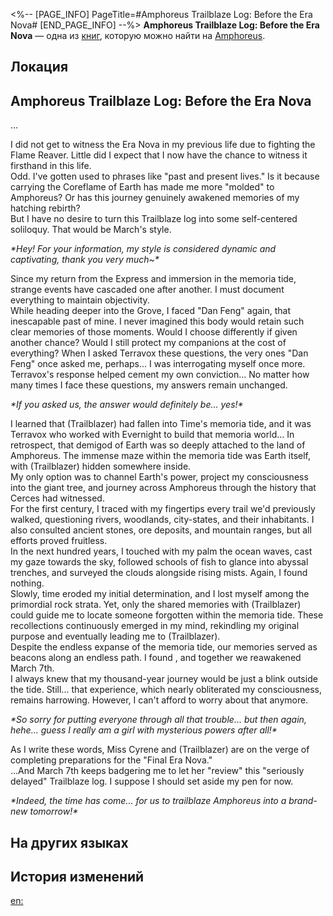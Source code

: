 <%-- [PAGE_INFO]
PageTitle=#Amphoreus Trailblaze Log: Before the Era Nova#
[END_PAGE_INFO] --%>
{{Дополнить}}
{{Книга Инфобокс
|id           = 594
|partIds      = 191934
|Название     = 
|Изображение  = Предмет Книга Амфореус 1.png
|Мир          = Amphoreus
|Томов        = 1
|Автор        = <!--нужно добавить-->
|Описание     = After returning to Amphoreus, Dan Heng wrote this Trailblaze Record. Hm? Did a certain pretty girl leave her comments this time?
|Том1         = {{tx}}
|Источник1    = {{tx|Отсутствует источник}}
|Персонажи    = Cerces
|Фракции      = 
}}
'''Amphoreus Trailblaze Log: Before the Era Nova''' — одна из [[Книги|книг]], которую можно найти на [[Amphoreus]].

==Локация==
{{Отметка карты|<!--название карты-->|<!--id отметки-->}}

==Amphoreus Trailblaze Log: Before the Era Nova==
...

I did not get to witness the Era Nova in my previous life due to fighting the Flame Reaver. Little did I expect that I now have the chance to witness it firsthand in this life.<br />
Odd. I've gotten used to phrases like "past and present lives." Is it because carrying the Coreflame of Earth has made me more "molded" to Amphoreus? Or has this journey genuinely awakened memories of my hatching rebirth?<br />
But I have no desire to turn this Trailblaze log into some self-centered soliloquy. That would be March's style.

''*Hey! For your information, my style is considered dynamic and captivating, thank you very much~*''

Since my return from the Express and immersion in the memoria tide, strange events have cascaded one after another. I must document everything to maintain objectivity.<br />
While heading deeper into the Grove, I faced "Dan Feng" again, that inescapable past of mine. I never imagined this body would retain such clear memories of those moments. Would I choose differently if given another chance? Would I still protect my companions at the cost of everything? When I asked Terravox these questions, the very ones "Dan Feng" once asked me, perhaps... I was interrogating myself once more.<br />
Terravox's response helped cement my own conviction... No matter how many times I face these questions, my answers remain unchanged.

''*If you asked us, the answer would definitely be... yes!*''

I learned that (Trailblazer) had fallen into Time's memoria tide, and it was Terravox who worked with Evernight to build that memoria world... In retrospect, that demigod of Earth was so deeply attached to the land of Amphoreus. The immense maze within the memoria tide was Earth itself, with (Trailblazer) hidden somewhere inside.<br />
My only option was to channel Earth's power, project my consciousness into the giant tree, and journey across Amphoreus through the history that Cerces had witnessed.<br />
For the first century, I traced with my fingertips every trail we'd previously walked, questioning rivers, woodlands, city-states, and their inhabitants. I also consulted ancient stones, ore deposits, and mountain ranges, but all efforts proved fruitless.<br />
In the next hundred years, I touched with my palm the ocean waves, cast my gaze towards the sky, followed schools of fish to glance into abyssal trenches, and surveyed the clouds alongside rising mists. Again, I found nothing.<br />
Slowly, time eroded my initial determination, and I lost myself among the primordial rock strata. Yet, only the shared memories with (Trailblazer) could guide me to locate someone forgotten within the memoria tide. These recollections continuously emerged in my mind, rekindling my original purpose and eventually leading me to (Trailblazer).<br />
Despite the endless expanse of the memoria tide, our memories served as beacons along an endless path. I found {{MC|ж=her|м=him}}, and together we reawakened March 7th.<br />
I always knew that my thousand-year journey would be just a blink outside the tide. Still... that experience, which nearly obliterated my consciousness, remains harrowing. However, I can't afford to worry about that anymore.

''*So sorry for putting everyone through all that trouble... but then again, hehe... guess I really am a girl with mysterious powers after all!*''

As I write these words, Miss Cyrene and (Trailblazer) are on the verge of completing preparations for the "Final Era Nova."<br />
...And March 7th keeps badgering me to let her "review" this "seriously delayed" Trailblaze log. I suppose I should set aside my pen for now.

''*Indeed, the time has come... for us to trailblaze Amphoreus into a brand-new tomorrow!*''

==На других языках==
{{На других языках
|en   = Amphoreus Trailblaze Log: Before the Era Nova
|zhs  = 翁法罗斯开拓日志•在再创世之前
|zht  = 翁法羅斯開拓日誌•在再創世之前
|ja   = オンパロス開拓日誌・再創世の前に
|ko   = 앰포리어스 개척 일지•재창기 이전
|es   = Diario trazacaminos de Amphoreus: Antes de la Era Nova
|fr   = Registre d'exploration d'Amphoreus&nbsp;: Avant la nouvelle ère
|ru   = Журнал освоения Амфореуса (до эры воскресающей земли)
|th   = บันทึกการบุกเบิก Amphoreus: ก่อนยุคนิรมิตใหม่
|vi   = Nhật Ký Khai Phá Amphoreus - Trước Khi Tái Sáng Thế
|de   = Trailblaze-
Protokoll von Amphoreus: Vor der Ära Nova
|id   = Log Perintisan Amphoreus: Sebelum Era Penciptaan Ulang
|pt   = Registro de Desbravamento de Amphoreus: Antes da Era Nova
}}

==История изменений==
{{История изменений|null}}

[[en:]]
